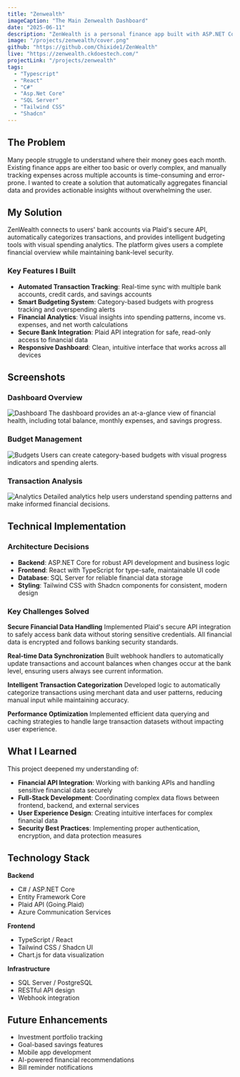 ```yaml
---
title: "Zenwealth"
imageCaption: "The Main Zenwealth Dashboard"
date: "2025-06-11"
description: "ZenWealth is a personal finance app built with ASP.NET Core and React. It connects to banks via Plaid to track expenses, manage budgets, and analyze spending. The linked app uses test data, viewable by adding an account with any username and password."
image: "/projects/zenwealth/cover.png"
github: "https://github.com/Chixide1/ZenWealth"
live: "https://zenwealth.ckdoestech.com/"
projectLink: "/projects/zenwealth"
tags:
  - "Typescript"
  - "React"
  - "C#"
  - "Asp.Net Core"
  - "SQL Server"
  - "Tailwind CSS"
  - "Shadcn"
---
```


## The Problem
Many people struggle to understand where their money goes each month. Existing finance apps are either too basic or overly complex, and manually tracking expenses across multiple accounts is time-consuming and error-prone. I wanted to create a solution that automatically aggregates financial data and provides actionable insights without overwhelming the user.

## My Solution
ZenWealth connects to users' bank accounts via Plaid's secure API, automatically categorizes transactions, and provides intelligent budgeting tools with visual spending analytics. The platform gives users a complete financial overview while maintaining bank-level security.

### Key Features I Built
- **Automated Transaction Tracking**: Real-time sync with multiple bank accounts, credit cards, and savings accounts
- **Smart Budgeting System**: Category-based budgets with progress tracking and overspending alerts
- **Financial Analytics**: Visual insights into spending patterns, income vs. expenses, and net worth calculations
- **Secure Bank Integration**: Plaid API integration for safe, read-only access to financial data
- **Responsive Dashboard**: Clean, intuitive interface that works across all devices

## Screenshots

### Dashboard Overview
![Dashboard](/projects/zenwealth/Dashboard.png "Main dashboard showing financial overview")
The dashboard provides an at-a-glance view of financial health, including total balance, monthly expenses, and savings progress.

### Budget Management
![Budgets](/projects/zenwealth/Budgets.png "Budget creation and tracking interface")
Users can create category-based budgets with visual progress indicators and spending alerts.

### Transaction Analysis
![Analytics](/projects/zenwealth/Analytics.png "Spending analytics and trends")
Detailed analytics help users understand spending patterns and make informed financial decisions.

## Technical Implementation

### Architecture Decisions
- **Backend**: ASP.NET Core for robust API development and business logic
- **Frontend**: React with TypeScript for type-safe, maintainable UI code
- **Database**: SQL Server for reliable financial data storage
- **Styling**: Tailwind CSS with Shadcn components for consistent, modern design

### Key Challenges Solved

**Secure Financial Data Handling**
Implemented Plaid's secure API integration to safely access bank data without storing sensitive credentials. All financial data is encrypted and follows banking security standards.

**Real-time Data Synchronization**
Built webhook handlers to automatically update transactions and account balances when changes occur at the bank level, ensuring users always see current information.

**Intelligent Transaction Categorization**
Developed logic to automatically categorize transactions using merchant data and user patterns, reducing manual input while maintaining accuracy.

**Performance Optimization**
Implemented efficient data querying and caching strategies to handle large transaction datasets without impacting user experience.

## What I Learned

This project deepened my understanding of:
- **Financial API Integration**: Working with banking APIs and handling sensitive financial data securely
- **Full-Stack Development**: Coordinating complex data flows between frontend, backend, and external services
- **User Experience Design**: Creating intuitive interfaces for complex financial data
- **Security Best Practices**: Implementing proper authentication, encryption, and data protection measures

## Technology Stack

**Backend**
- C# / ASP.NET Core
- Entity Framework Core
- Plaid API (Going.Plaid)
- Azure Communication Services

**Frontend**
- TypeScript / React
- Tailwind CSS / Shadcn UI
- Chart.js for data visualization

**Infrastructure**
- SQL Server / PostgreSQL
- RESTful API design
- Webhook integration

## Future Enhancements

- Investment portfolio tracking
- Goal-based savings features  
- Mobile app development
- AI-powered financial recommendations
- Bill reminder notifications